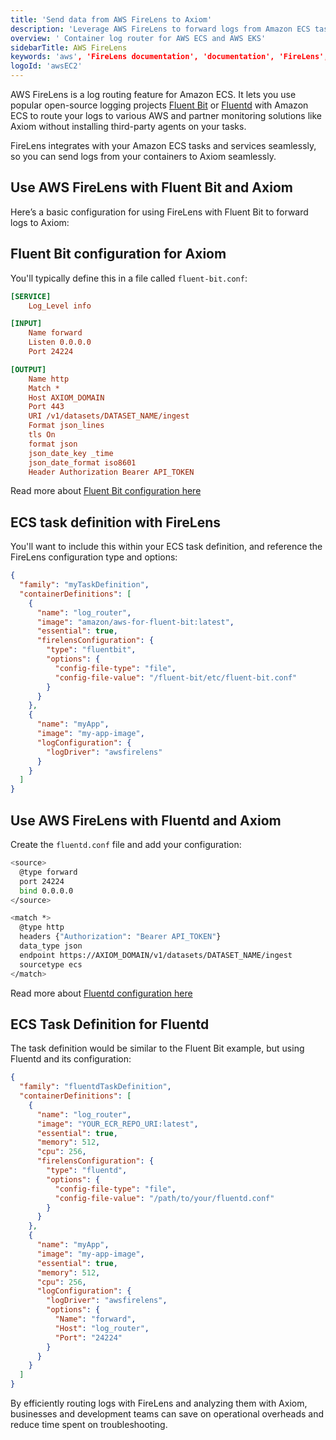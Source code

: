 ```yaml
---
title: 'Send data from AWS FireLens to Axiom'
description: 'Leverage AWS FireLens to forward logs from Amazon ECS tasks to Axiom for efficient, real-time analysis and insights.'
overview: ' Container log router for AWS ECS and AWS EKS'
sidebarTitle: AWS FireLens
keywords: 'aws', 'FireLens documentation', 'documentation', 'FireLens', 'Axiom', 'Amazon ECS', 'container logging', 'fluentd', 'fluentbit', 'real-time analysis'
logoId: 'awsEC2'
---
```



AWS FireLens is a log routing feature for Amazon ECS. It lets you use popular open-source logging projects [Fluent Bit](https://fluentbit.io/) or [Fluentd](https://www.fluentd.org/) with Amazon ECS to route your logs to various AWS and partner monitoring solutions like Axiom without installing third-party agents on your tasks.

FireLens integrates with your Amazon ECS tasks and services seamlessly, so you can send logs from your containers to Axiom seamlessly.

<AwsDisclaimer />

<Prerequisites />

## Use AWS FireLens with Fluent Bit and Axiom

Here’s a basic configuration for using FireLens with Fluent Bit to forward logs to Axiom:

## Fluent Bit configuration for Axiom

You'll typically define this in a file called `fluent-bit.conf`:

```ini
[SERVICE]
    Log_Level info

[INPUT]
    Name forward
    Listen 0.0.0.0
    Port 24224

[OUTPUT]
    Name http
    Match *
    Host AXIOM_DOMAIN
    Port 443
    URI /v1/datasets/DATASET_NAME/ingest
    Format json_lines
    tls On
    format json
    json_date_key _time
    json_date_format iso8601
    Header Authorization Bearer API_TOKEN
```

<Info>
<ReplaceDomain />
<ReplaceDatasetToken />
</Info>

Read more about [Fluent Bit configuration here](/send-data/fluent-bit)

## ECS task definition with FireLens

You'll want to include this within your ECS task definition, and reference the FireLens configuration type and options:

```json
{
  "family": "myTaskDefinition",
  "containerDefinitions": [
    {
      "name": "log_router",
      "image": "amazon/aws-for-fluent-bit:latest",
      "essential": true,
      "firelensConfiguration": {
        "type": "fluentbit",
        "options": {
          "config-file-type": "file",
          "config-file-value": "/fluent-bit/etc/fluent-bit.conf"
        }
      }
    },
    {
      "name": "myApp",
      "image": "my-app-image",
      "logConfiguration": {
        "logDriver": "awsfirelens"
      }
    }
  ]
}
```

## Use AWS FireLens with Fluentd and Axiom

Create the `fluentd.conf` file and add your configuration:

```bash
<source>
  @type forward
  port 24224
  bind 0.0.0.0
</source>

<match *>
  @type http
  headers {"Authorization": "Bearer API_TOKEN"}
  data_type json
  endpoint https://AXIOM_DOMAIN/v1/datasets/DATASET_NAME/ingest
  sourcetype ecs
</match>
```

<Info>
<ReplaceDomain />
<ReplaceDatasetToken />
</Info>

Read more about [Fluentd configuration here](/send-data/fluentd)

## ECS Task Definition for Fluentd

The task definition would be similar to the Fluent Bit example, but using Fluentd and its configuration:

```json
{
  "family": "fluentdTaskDefinition",
  "containerDefinitions": [
    {
      "name": "log_router",
      "image": "YOUR_ECR_REPO_URI:latest",
      "essential": true,
      "memory": 512,
      "cpu": 256,
      "firelensConfiguration": {
        "type": "fluentd",
        "options": {
          "config-file-type": "file",
          "config-file-value": "/path/to/your/fluentd.conf"
        }
      }
    },
    {
      "name": "myApp",
      "image": "my-app-image",
      "essential": true,
      "memory": 512,
      "cpu": 256,
      "logConfiguration": {
        "logDriver": "awsfirelens",
        "options": {
          "Name": "forward",
          "Host": "log_router",
          "Port": "24224"
        }
      }
    }
  ]
}
```

By efficiently routing logs with FireLens and analyzing them with Axiom, businesses and development teams can save on operational overheads and reduce time spent on troubleshooting.
